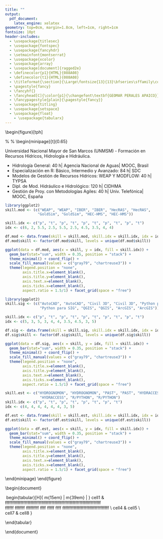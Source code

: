 ```yaml
---
title: ""
output:
  pdf_document:
    latex_engine: xelatex
geometry: top=0cm, margin=1.8cm, left=1cm, right=1cm
fontsize: 10pt
header-includes:
  - \usepackage{titlesec}
  - \usepackage{fontspec}
  - \usepackage{fancyhdr}
  - \setmainfont{montserrat}
  - \usepackage{xcolor}
  - \usepackage{array}
  - \usepackage[document]{ragged2e}
  - \definecolor{p1}{HTML}{088A08}
  - \definecolor{t1}{HTML}{088A08}
  - \titleformat{\section}{\Large\fontsize{13}{13}\bfseries\sffamily\color{t1}}{}{0pt}{}
  - \pagestyle{fancy}
  - \fancyhf{}
  - \fancyhead[C]{\color{p1}{\changefont\textbf{GEOMAR PERALES APAICO}}}
  - \fancypagestyle{plain}{\pagestyle{fancy}}
  - \usepackage{titling}
  - \usepackage{setspace}
  - \usepackage{float}
    - \usepackage{tabularx}
---
```

\newcommand{\changefont}{%
    \fontsize{16}{9}\selectfont
}

\newpage

\begin{figure}[tph]
\begin{minipage}[t]{0.3\textwidth}
  \centering
  \vspace*{-6\baselineskip}
\includegraphics[width=5.0cm]{images/gperales.jpg}
  \section{PERFIL\vspace{-0.35em}}
  \justify

Estoy enfocado a las áreas de Hidrología, Hidráulica y Recursos Hídricos, tengo 
buen desempeño para el trabajo en equipo y la mejora continua.
\setlength\parskip{1em}

Tengo capacidades técnicas en: Hidrología, procesando y analizando datos usando R,
Python y Excel; En Recursos hídricos, recopilando y procesando información hídrica;
en Hidráulica, desarrollando modelos de simulación.

\setlength\parskip{1em}

Uno de mis objetivos es cursar la maestría de Hidroinformática en Delft (Holanda),
para lo cual llevo una preparación autodidacta técnica, cultural y bilingüe.

  \subsection{IDIOMAS\vspace{0em}}

\textcolor{darkgray}{\textbf{Español - nativo}\vfill\vspace{-1mm}}
\textcolor{darkgray}{\textbf{Quechua - Básico (en proceso)}\vfill\vspace{-1mm}}
\textcolor{darkgray}{\textbf{Inglés- Básico (en proceso)}\vfill\vspace{-1mm}}

  \subsection{REFERENCIAS\vspace{0em}}

\raggedright
{Ing. Gustavo Atúncar\vfill\vspace{-3mm}}
{Esp. de Hidrología e Hidráulica\vfill\vspace{-3mm}}
{Cel. N° 939272465\vfill\vspace{0mm}}

{Ing. Yonatan Bustamante\vfill\vspace{-3mm}}
{Esp. de Hidrología e Hidráulica\vfill\vspace{-3mm}}
{Cel. N° 982267689\vfill\vspace{0mm}}

{Ing. Elvis Castro\vfill\vspace{-3mm}}
{Jefe de Recursos Hídricos, SRK\vfill\vspace{-3mm}}
{Cel. N° 956302303\vfill\vspace{0mm}}


\vspace{1mm}

  \end{minipage}
  %
  \hfill
  %
  \begin{minipage}[t]{0.65\textwidth}
  \justify
  \vspace*{-6\baselineskip}

\section{TITULACIÓN UNIVERSITARIA\vspace{-0.35em}}

\textcolor{black}{\textbf{Bachiller en Ing. Mecánica de Fluidos | Marzo - 2020}}
\vspace{1.3mm}\vfill
\textcolor{black}{\textbf{Formación en Ing. Mecánica de Fluidos | Julio - 2019}}
\vspace{1.3mm}\vfill
Universidad Nacional Mayor de San Marcos (UNMSM)
\vspace{0.6mm}\vfill
- Formación en Recursos Hídricos, Hidrología e Hidráulica.
\vspace{0.6mm}\vfill

\section{FORMACIÓN COMPLEMENTARIA\vspace{-0.35em}}

- Hidrología General: 40 h| Agencia Nacional de Aguas| MOOC, Brasil\vspace{0.7mm}\vfill
- Especialización en R: Básico, Intermedio y Avanzado: 84 h| SDC\vspace{0.7mm}\vfill
- Modelos de Gestión de Recursos Hídricos: WEAP Y MODFLOW: 40 h| TYPSA\vspace{0.7mm}\vfill
- Dipl. de Mod. Hidráulico e Hidrológico: 120 h| CIDHMA\vspace{0.7mm}\vfill
- Gestión de Proy. con Metodologías Agiles: 40 h| Univ. Telefónica| MOOC, España\vspace{0.7mm}

\section{SKILLS\vspace{-0.35em}}

\textcolor{black}{\textbf{MODELAMIENTO}}

```r
library(ggplot2)
skill.mod <- (c("WEAP", "WEAP", "IBER", "IBER", "HecRAS", "HecRAS",
               "GoldSim", "GoldSim", "HEC-HMS", "HEC-HMS"))

skill.idx <- c("p", "t", "p", "t", "p", "t", "p", "t", "p", "t")
idx <- c(6, 2, 5.5, 2.5, 5.5, 2.5, 4.5, 3.5, 4, 4)

df.mod <- data.frame(skill = skill.mod, skill.idx = skill.idx, idx = idx)
df.mod$skill <- factor(df.mod$skill, levels = unique(df.mod$skill))

ggplot(data = df.mod, aes(x = skill, y = idx, fill = skill.idx)) +
  geom_bar(stat="sum", width = 0.35, position = "stack") +
  theme_minimal() + coord_flip() +
  scale_fill_manual(values = c("gray79", "chartreuse3")) +
  theme(legend.position = "none",
        axis.title.x=element_blank(),
        axis.title.y=element_blank(),
        axis.text.x=element_blank(),
        axis.ticks.x=element_blank(),
        aspect.ratio = 1.5/1) + facet_grid(space = "free")
```

\textcolor{black}{\textbf{CAD Y SIG}}

```r
library(ggplot2)
skill.sig <- (c("AutoCAD", "AutoCAD", "Civil 3D", "Civil 3D", "Python para SIG",
                "Python para SIG", "QGIS", "QGIS", "ArcGIS", "ArcGIS"))

skill.idx <- c("p", "t", "p", "t", "p", "t", "p", "t", "p", "t")
idx <- c(5, 3, 5, 3, 4, 4, 3.5, 4.5, 3, 5)

df.sig <- data.frame(skill = skill.sig, skill.idx = skill.idx, idx = idx)
df.sig$skill <- factor(df.sig$skill, levels = unique(df.sig$skill))

ggplot(data = df.sig, aes(x = skill, y = idx, fill = skill.idx)) +
  geom_bar(stat="sum", width = 0.35, position = "stack") +
  theme_minimal() + coord_flip() +
  scale_fill_manual(values = c("gray79", "chartreuse3")) +
  theme(legend.position = "none",
        axis.title.x=element_blank(),
        axis.title.y=element_blank(),
        axis.text.x=element_blank(),
        axis.ticks.x=element_blank(),
        aspect.ratio = 1.5/1) + facet_grid(space = "free")
```

\textcolor{black}{\textbf{ESTADÍSTICA Y LENG. DE PROGRAMACIÓN}}
```r
skill.est <- c("HYDROGNOMON", "HYDROGNOMON", "PAST", "PAST", "HYDRACCESS",
                "HYDRACCESS", "R/PYTHON", "R/PYTHON")
skill.idx <- c("p", "t", "p", "t", "p", "t", "p", "t")
idx <- c(4, 4, 4, 4, 4, 4, 3, 5)

df.est <- data.frame(skill = skill.est, skill.idx = skill.idx, idx = idx)
df.est$skill <- factor(df.est$skill, levels = unique(df.est$skill))

ggplot(data = df.est, aes(x = skill, y = idx, fill = skill.idx)) +
  geom_bar(stat="sum", width = 0.35, position = "stack") +
  theme_minimal() + coord_flip() +
  scale_fill_manual(values = c("gray79", "chartreuse3")) +
  theme(legend.position = "none",
        axis.title.x=element_blank(),
        axis.title.y=element_blank(),
        axis.text.x=element_blank(),
        axis.ticks.x=element_blank(),
        aspect.ratio = 1.5/1) + facet_grid(space = "free")
```

  \end{minipage}
\end{figure}

\pagebreak

\begin{document}
  \newpage
  \centering

  \ begin{tabular}[H]{ m{15em} | m{39em} | }
  cell1 &
 ffffffffffffffffffffffffffffffffffffffffffffffffffffffffffffffffffff  
 ffffff fffffff fffffffff ffff fffff ffff fffffffffffffffffffffffffffffffff \\ 
 cell4 & cell5 \\  
 cell7 & cell8 
  }
  
    
  \end{tabular}

\end{document}

\newpage
\centering
  \begin{tabular}{ c c c }
  
 cell1 & cell2 & cell3 \\ 
 cell4 & cell5 & cell6 \\  
 cell7 & cell8 & cell9   
 
 
  \end{tabular}
